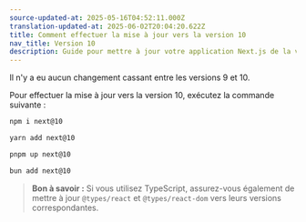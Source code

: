 ```yaml
---
source-updated-at: 2025-05-16T04:52:11.000Z
translation-updated-at: 2025-06-02T20:04:20.622Z
title: Comment effectuer la mise à jour vers la version 10
nav_title: Version 10
description: Guide pour mettre à jour votre application Next.js de la version 9 à la version 10.
---
```


Il n'y a eu aucun changement cassant entre les versions 9 et 10.

Pour effectuer la mise à jour vers la version 10, exécutez la commande suivante :

```bash filename="Terminal"
npm i next@10
```

```bash filename="Terminal"
yarn add next@10
```

```bash filename="Terminal"
pnpm up next@10
```

```bash filename="Terminal"
bun add next@10
```

> **Bon à savoir :** Si vous utilisez TypeScript, assurez-vous également de mettre à jour `@types/react` et `@types/react-dom` vers leurs versions correspondantes.